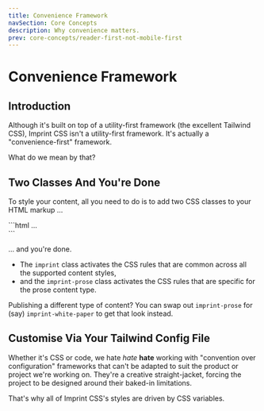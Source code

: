```yaml
---
title: Convenience Framework
navSection: Core Concepts
description: Why convenience matters.
prev: core-concepts/reader-first-not-mobile-first
---
```


# Convenience Framework

## Introduction

Although it's built on top of a utility-first framework (the excellent Tailwind CSS), Imprint CSS isn't a utility-first framework. It's actually a "convenience-first" framework.

What do we mean by that?

## Two Classes And You're Done

To style your content, all you need to do is to add two CSS classes to your HTML markup ...

<div class="imprint-callout --primary">
```html
<html>
    <head>
        ...
    </head>
    <body class="imprint">
        <main class="imprint-prose">
        </main>
    </body>
</html>
```
</div>

... and you're done.

* The `imprint` class activates the CSS rules that are common across all the supported content styles,
* and the `imprint-prose` class activates the CSS rules that are specific for the prose content type.

Publishing a different type of content? You can swap out `imprint-prose` for (say) `imprint-white-paper` to get that look instead.

## Customise Via Your Tailwind Config File

Whether it's CSS or code, we hate _hate_ **hate** working with "convention over configuration" frameworks that can't be adapted to suit the product or project we're working on. They're a creative straight-jacket, forcing the project to be designed around their baked-in limitations.

That's why all of Imprint CSS's styles are driven by CSS variables.